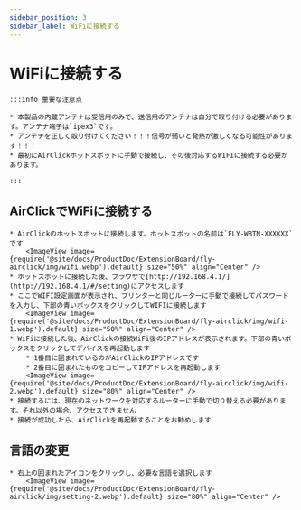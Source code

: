 ```yaml
---
sidebar_position: 3
sidebar_label: WiFiに接続する
---
```


# WiFiに接続する

    :::info 重要な注意点

    * 本製品の内蔵アンテナは受信用のみで、送信用のアンテナは自分で取り付ける必要があります。アンテナ端子は`ipex3`です。
    * アンテナを正しく取り付けてください！！！信号が弱いと発熱が激しくなる可能性があります！！！
    * 最初にAirClickホットスポットに手動で接続し、その後対応するWIFIに接続する必要があります。

    :::

## AirClickでWiFiに接続する

    * AirClickのホットスポットに接続します。ホットスポットの名前は`FLY-WBTN-XXXXXX`です
        <ImageView image={require('@site/docs/ProductDoc/ExtensionBoard/fly-airclick/img/wifi.webp').default} size="50%" align="Center" />
    * ホットスポットに接続した後、ブラウザで[http://192.168.4.1/](http://192.168.4.1/#/setting)にアクセスします
    * ここでWIFI設定画面が表示され、プリンターと同じルーターに手動で接続してパスワードを入力し、下部の青いボックスをクリックしてWIFIに接続します
        <ImageView image={require('@site/docs/ProductDoc/ExtensionBoard/fly-airclick/img/wifi-1.webp').default} size="50%" align="Center" />
    * WiFiに接続した後、AirClickの接続WiFi後のIPアドレスが表示されます。下部の青いボックスをクリックしてデバイスを再起動します
        * 1番目に囲まれているのがAirClickのIPアドレスです
        * 2番目に囲まれたものをコピーしてIPアドレスを再起動します
        <ImageView image={require('@site/docs/ProductDoc/ExtensionBoard/fly-airclick/img/wifi-2.webp').default} size="80%" align="Center" />
    * 接続するには、現在のネットワークを対応するルーターに手動で切り替える必要があります。それ以外の場合、アクセスできません
    * 接続が成功したら、AirClickを再起動することをお勧めします

## 言語の変更
    * 右上の囲まれたアイコンをクリックし、必要な言語を選択します
        <ImageView image={require('@site/docs/ProductDoc/ExtensionBoard/fly-airclick/img/setting-2.webp').default} size="80%" align="Center" />
